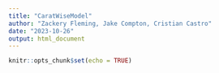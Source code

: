 ```yaml
---
title: "CaratWiseModel"
author: "Zackery Fleming, Jake Compton, Cristian Castro"
date: "2023-10-26"
output: html_document
---
```


```r
knitr::opts_chunk$set(echo = TRUE)
```

